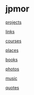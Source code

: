 
= jpmor =

[[https://github.com/jpmor|projects]]

[[links]]

[[courses]]

[[places]]

[[https://www.goodreads.com/jpmor|books]]

[[https://500px.com/jpmor|photos]]

[[https://open.spotify.com/user/jayman386|music]]

[[quotes]]
